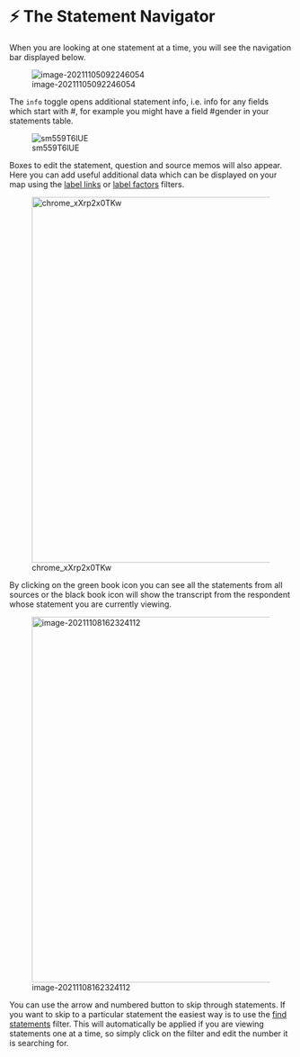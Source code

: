 # ⚡ The Statement Navigator{#xstatement-nav}

When you are looking at one statement at a time, you will see the navigation bar displayed below.

![image-20211105092246054](_assets/image-20211105092246054.png)

The `info` toggle opens additional statement info, i.e. info for any fields which start with #, for example you might have a field #gender in your statements table. 

![sm559T6lUE](_assets/sm559T6lUE.gif)

Boxes to edit the statement, question and source memos will also appear. Here you can add useful additional data which can be displayed on your map using the [label links](xformatting-links) or [label factors](#xlabel-factors) filters.

![chrome_xXrp2x0TKw](_assets/chrome_xXrp2x0TKw.png){width=650}

By clicking on the green book icon you can see all the statements from all sources or the black book icon will show the transcript from the respondent whose statement you are currently viewing.

![image-20211108162324112](_assets/image-20211108162324112.png){width=650}

You can use the arrow and numbered button to skip through statements. If you want to skip to a particular statement the easiest way is to use the [find statements](xfind-statements-links) filter. This will automatically be applied if you are viewing statements one at a time, so simply click on the filter and edit the number it is searching for.
